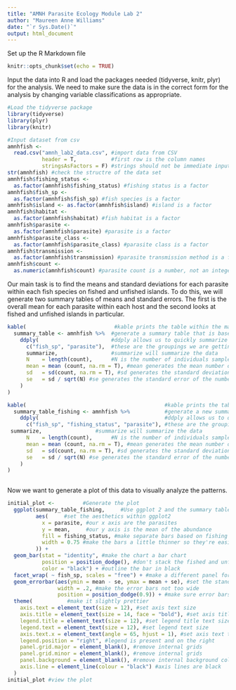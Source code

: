 ```yaml
---
title: "AMNH Parasite Ecology Module Lab 2"
author: "Maureen Anne Williams"
date: "`r Sys.Date()`"
output: html_document
---
```

Set up the R Markdown file 
```r
knitr::opts_chunk$set(echo = TRUE)
```


Input the data into R and load the packages needed (tidyverse, knitr, plyr) for the analysis. We need to make sure the data is in the correct form for the analysis by changing variable classifications as appropriate. 
```r
#Load the tidyverse package
library(tidyverse)
library(plyr)
library(knitr)

#Input dataset from csv
amnhfish <-
  read.csv("amnh_lab2_data.csv", #import data from CSV
           header = T,           #first row is the column names
           stringsAsFactors = F) #strings should not be immediate input as factors
str(amnhfish) #check the structre of the data set
amnhfish$fishing_status <-
  as.factor(amnhfish$fishing_status) #fishing status is a factor
amnhfish$fish_sp <-
  as.factor(amnhfish$fish_sp) #fish species is a factor
amnhfish$island <- as.factor(amnhfish$island) #island is a factor
amnhfish$habitat <-
  as.factor(amnhfish$habitat) #fish habitat is a factor
amnhfish$parasite <-
  as.factor(amnhfish$parasite) #parasite is a factor
amnhfish$parasite_class <-
  as.factor(amnhfish$parasite_class) #parasite class is a factor
amnhfish$transmission <-
  as.factor(amnhfish$transmission) #parasite transmission method is a factor
amnhfish$count <-
  as.numeric(amnhfish$count) #parasite count is a number, not an integer

```

Our main task is to find the means and standard deviations for each parasite within each fish species on fished and unfished islands. To do this, we will generate two summary tables of means and standard errors. The first is the overall mean for each parasite within each host and the second looks at fished and unfished islands in particular. 

```r
kable(                            #kable prints the table within the markdown document
  summary_table <- amnhfish %>%  #generate a summary table that is based on the data in amnhfish
    ddply(                       #ddply allows us to quickly summarize the data
      c("fish_sp", "parasite"),  #these are the groupings we are getting the mean for
      summarize,                 #summarize will summarize the data   
      N    = length(count),      #N is the number of individuals sampled
      mean = mean (count, na.rm = T), #mean generates the mean number of parasites, na.rm allows us to ignore any totally missing cells while still counting the zeros
      sd   = sd(count, na.rm = T), #sd generates the standard deviation of the number of parasites, na.rm allows us to ignore any totally missing cells while still counting the zeros 
      se   = sd / sqrt(N) #se generates the standard error of the number of parasites, na.rm allows us to ignore any totally missing cells while still counting the zeros
    )
)

kable(                                            #kable prints the table within the markdown document
  summary_table_fishing <- amnhfish %>%           #generate a new summary table that is based on the data in amnhfish
    ddply(                                        #ddply allows us to quickly summarize the data
      c("fish_sp", "fishing_status", "parasite"), #these are the groupings we are getting the mean for
 summarize,                 #summarize will summarize the data   
      N    = length(count),      #N is the number of individuals sampled
      mean = mean (count, na.rm = T), #mean generates the mean number of parasites, na.rm allows us to ignore any totally missing cells while still counting the zeros
      sd   = sd(count, na.rm = T), #sd generates the standard deviation of the number of parasites, na.rm allows us to ignore any totally missing cells while still counting the zeros 
      se   = sd / sqrt(N) #se generates the standard error of the number of parasites, na.rm allows us to ignore any totally missing cells while still counting the zeros
    )
)
                   
```


Now we want to generate a plot of this data to visually analyze the patterns. 
```r
initial_plot <-         #Generate the plot
  ggplot(summary_table_fishing,     #Use ggplot 2 and the summary table we generated above
         aes(     #set the aesthetics within ggplot2
           x = parasite, #our x axis are the parasites
           y = mean,     #our y axis is the mean of the abundance
           fill = fishing_status, #make separate bars based on fishing status 
           width = 0.75 #make the bars a little thinner so they're easier to see
         )) +
  geom_bar(stat = "identity", #make the chart a bar chart
           position = position_dodge(), #don't stack the fished and unfished data, put them side by side
           color = "black") + #outline the bar in black
  facet_wrap( ~ fish_sp, scales = "free") + #make a different panel for each host species and don't require all parasites to be represented for each fish
  geom_errorbar(aes(ymin = mean - se, ymax = mean + se), #set the standard error as the error bar
                width = .2, #make the error bars not too wide
                position = position_dodge(0.9)) + #make sure error bars are on the correct bars
  theme(           #make it slightly prettier 
    axis.text = element_text(size = 12), #set axis text size 
    axis.title = element_text(size = 14, face = "bold"), #set axis title text size 
    legend.title = element_text(size = 12), #set legend title text size 
    legend.text = element_text(size = 12), #set legend text size 
    axis.text.x = element_text(angle = 65, hjust = 1), #set axis text to be angled so it is legible and keep it underneath the axis 
    legend.position = "right", #legend is present and on the right
    panel.grid.major = element_blank(), #remove internal grids
    panel.grid.minor = element_blank(), #remove internal grids
    panel.background = element_blank(), #remove internal background color
    axis.line = element_line(colour = "black") #axis lines are black
  )
initial_plot #view the plot
```

